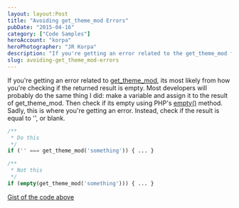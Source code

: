 ```yaml
---
layout: layout:Post
title: "Avoiding get_theme_mod Errors"
pubDate: "2015-04-16"
category: ["Code Samples"]
heroAccount: "korpa"
heroPhotographer: "JR Korpa"
description: "If you're getting an error related to the get_theme_mod function, the solution is simpler than you think. Check out this solution."
slug: avoiding-get_theme_mod-errors
---
```


If you're getting an error related to [get_theme_mod](https://developer.wordpress.org/reference/functions/get_theme_mod/), its most likely from how you're checking if the returned result is empty. Most developers will probably do the same thing I did: make a variable and assign it to the result of get_theme_mod. Then check if its empty using PHP's [empty()](https://php.net/manual/en/function.empty.php) method. Sadly, this is where you're getting an error. Instead, check if the result is equal to '', or blank.

```php
/**
 * Do this
 */
if ('' === get_theme_mod('something')) { ... }

/**
 * Not this
 */
if (empty(get_theme_mod('something'))) { ... }
```

[Gist of the code above](https://gist.github.com/slushman/42b281e4a7b368052e6f)
